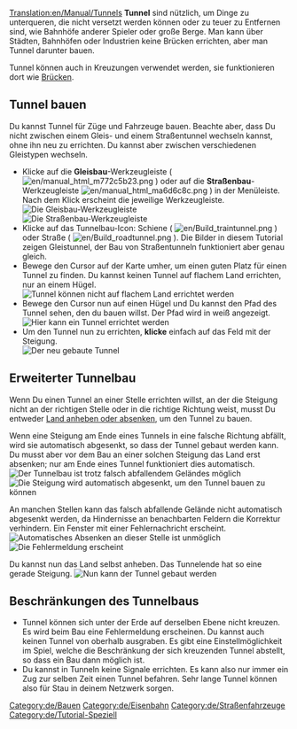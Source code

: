 [[Translation:en/Manual/Tunnels]]
{{de/Tutorial}}
'''Tunnel''' sind nützlich, um Dinge zu unterqueren, die nicht versetzt werden können oder zu teuer zu Entfernen sind, wie Bahnhöfe anderer Spieler oder große Berge. Man kann über Städten, Bahnhöfen oder Industrien keine Brücken errichten, aber man Tunnel darunter bauen.

Tunnel können auch in Kreuzungen verwendet werden, sie funktionieren dort wie [[de/Manual/Brückenbau|Brücken]].

== Tunnel bauen ==
Du kannst Tunnel für Züge und Fahrzeuge bauen. Beachte aber, dass Du nicht zwischen einem Gleis- und einem Straßentunnel wechseln kannst, ohne ihn neu zu errichten. Du kannst aber zwischen verschiedenen Gleistypen wechseln.
* Klicke auf die '''Gleisbau'''-Werkzeugleiste ( [[File:en/manual html m772c5b23.png]] ) oder auf die '''Straßenbau'''-Werkzeugleiste  [[File:en/manual html ma6d6c8c.png]] ) in der Menüleiste. Nach dem Klick erscheint die jeweilige Werkzeugleiste.<br/>[[File:de/Railroad Construction.png|none|frame|Die Gleisbau-Werkzeugleiste]]<br/>[[File:de/Road construction.png|none|frame|Die Straßenbau-Werkzeugleiste]]
* Klicke auf das Tunnelbau-Icon: Schiene ( [[File:en/Build traintunnel.png]] ) oder Straße ( [[File:en/Build roadtunnel.png]] ). Die Bilder in diesem Tutorial zeigen Gleistunnel, der Bau von Straßentunneln funktioniert aber genau gleich.
* Bewege den Cursor auf der Karte umher, um einen guten Platz für einen Tunnel zu finden. Du kannst keinen Tunnel auf flachem Land errichten, nur an einem Hügel.<br/>[[File:en/Tunnel try.png|none|frame|Tunnel können nicht auf flachem Land errichtet werden]]
* Bewege den Cursor nun auf einen Hügel und Du kannst den Pfad des Tunnel sehen, den du bauen willst. Der Pfad wird in weiß angezeigt.<br/>[[File:en/Tunnel prepare first.png|none|frame|Hier kann ein Tunnel errichtet werden]]
* Um den Tunnel nun zu errichten, '''klicke''' einfach auf das Feld mit der Steigung.<br/>[[File:en/Tunnel built first.png|none|frame|Der neu gebaute Tunnel]]

== Erweiterter Tunnelbau ==
Wenn Du einen Tunnel an einer Stelle errichten willst, an der die Steigung nicht an der richtigen Stelle oder in die richtige Richtung weist, musst Du entweder [[de/Manual/Landschaftsbau|Land anheben oder absenken]], um den Tunnel zu bauen.

Wenn eine Steigung am Ende eines Tunnels in eine falsche Richtung abfällt, wird sie automatisch abgesenkt, so dass der Tunnel gebaut werden kann. Du musst aber vor dem Bau an einer solchen Steigung das Land erst absenken; nur am Ende eines Tunnel funktioniert dies automatisch.<br/>[[File:en/Tunnel prepare second.png|none|frame|Der Tunnelbau ist trotz falsch abfallendem Geländes möglich]]<br/>[[File:en/Tunnel built second.png|none|frame|Die Steigung wird automatisch abgesenkt, um den Tunnel bauen zu können]]

An manchen Stellen kann das falsch abfallende Gelände nicht automatisch abgesenkt werden, da Hindernisse an benachbarten Feldern die Korrektur verhindern. Ein Fenster mit einer Fehlernachricht erscheint.
[[File:en/Tunnel terraform third.png|none|frame|Automatisches Absenken an dieser Stelle ist unmöglich]]
[[File:de/Tunnel error third.png|none|frame|Die Fehlermeldung erscheint]]

Du kannst nun das Land selbst anheben. Das Tunnelende hat so eine gerade Steigung.
[[File:en/Tunnel prepare third.png|none|frame|Nun kann der Tunnel gebaut werden]]

== Beschränkungen des Tunnelbaus ==
* Tunnel können sich unter der Erde auf derselben Ebene nicht kreuzen. Es wird beim Bau eine Fehlermeldung erscheinen. Du kannst auch keinen Tunnel von oberhalb ausgraben. Es gibt eine Einstellmöglichkeit im Spiel, welche die Beschränkung der sich kreuzenden Tunnel abstellt, so dass ein Bau dann möglich ist.
* Du kannst in Tunneln keine Signale errichten. Es kann also nur immer ein Zug zur selben Zeit einen Tunnel befahren. Sehr lange Tunnel können also für Stau in deinem Netzwerk sorgen.

[[Category:de/Bauen]]
[[Category:de/Eisenbahn]]
[[Category:de/Straßenfahrzeuge]]
[[Category:de/Tutorial-Speziell]]
